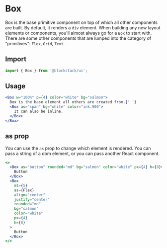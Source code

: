 # Box

Box is the base primitive component on top of which all other components
are built. By default, it renders a `div` element. When building any new
layout elements or components, you'll almost always go for a `Box` to
start with. There are some other components that are lumped into the
category of "primitives": `Flex`, `Grid`, `Text`.

## Import

```js
import { Box } from '@blockstack/ui';
```

## Usage

```jsx
<Box w="100%" p={4} color="white" bg="salmon">
  Box is the base element all others are created from.{' '}
  <Box as="span" bg="white" color="ink.900">
    It can also be inline.
  </Box>
</Box>
```

## as prop

You can use the `as` prop to change which element is rendered. You can pass a string of a dom element, or you can pass another React component.

```jsx
<>
  <Box as="button" rounded="md" bg="salmon" color="white" px={4} h={8}>
    Button
  </Box>
  <Box
    mt={5}
    as={Flex}
    align="center"
    justify="center"
    rounded="md"
    bg="salmon"
    color="white"
    px={4}
    h={8}
  >
    Button
  </Box>
</>
```
